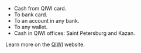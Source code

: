 - Cash from QIWI card.
- To bank card.
- To an account in any bank.
- To any wallet.
- Cash in QIWI offices: Saint Petersburg and Kazan.

Learn more on the [QIWI](https://p2p.qiwi.com/) website.